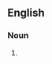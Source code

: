 {{also|powersets}}

==English==

===Noun===
{{head|en|noun plural form}}

# {{plural of|power set|lang=en}}